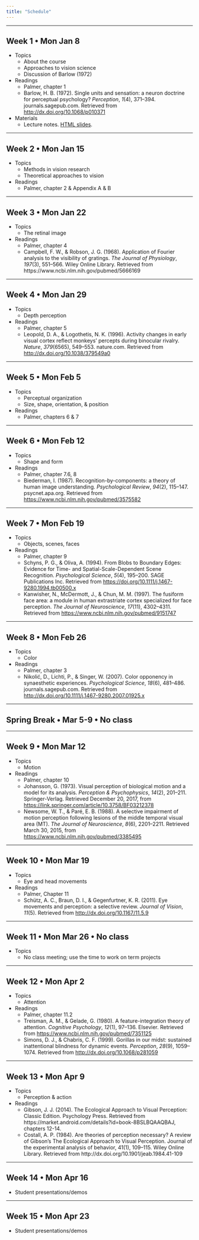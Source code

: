 ```yaml
---
title: "Schedule"
---
```


---

## Week 1 • Mon Jan 8

- Topics
    - About the course
    - Approaches to vision science
    - Discussion of Barlow (1972)
- Readings
    - Palmer, chapter 1
    - Barlow, H. B. (1972). Single units and sensation: a neuron doctrine for perceptual psychology? *Perception*, *1*(4), 371–394. journals.sagepub.com. Retrieved from <http://dx.doi.org/10.1068/p010371>
- Materials
    - Lecture notes. [HTML slides](slides/2018-01-08-course-intro.html). 
    
---

## Week 2 • Mon Jan 15

- Topics
    - Methods in vision research
    - Theoretical approaches to vision
- Readings
    - Palmer, chapter 2 & Appendix A & B

---

## Week 3 • Mon Jan 22

- Topics
    - The retinal image
- Readings
    - Palmer, chapter 4
    - Campbell, F. W., & Robson, J. G. (1968). Application of Fourier analysis to the visibility of gratings. *The Journal of Physiology*, *197*(3), 551–566. Wiley Online Library. Retrieved from https://www.ncbi.nlm.nih.gov/pubmed/5666169

---

## Week 4 • Mon Jan 29

- Topics
    - Depth perception
- Readings
    - Palmer, chapter 5
    - Leopold, D. A., & Logothetis, N. K. (1996). Activity changes in early visual cortex reflect monkeys’ percepts during binocular rivalry. *Nature*, *379*(6565), 549–553. nature.com. Retrieved from <http://dx.doi.org/10.1038/379549a0>

---

## Week 5 • Mon Feb 5

- Topics
    - Perceptual organization
    - Size, shape, orientation, & position
- Readings
    - Palmer, chapters 6 & 7

---

## Week 6 • Mon Feb 12

- Topics
    - Shape and form
- Readings
    - Palmer, chapter 7.6, 8
    - Biederman, I. (1987). Recognition-by-components: a theory of human image understanding. *Psychological Review*, *94*(2), 115–147. psycnet.apa.org. Retrieved from <https://www.ncbi.nlm.nih.gov/pubmed/3575582>

---

## Week 7 • Mon Feb 19

- Topics
    - Objects, scenes, faces
- Readings
    - Palmer, chapter 9
    - Schyns, P. G., & Oliva, A. (1994). From Blobs to Boundary Edges: Evidence for Time- and Spatial-Scale-Dependent Scene Recognition. *Psychological Science*, *5*(4), 195–200. SAGE Publications Inc. Retrieved from <https://doi.org/10.1111/j.1467-9280.1994.tb00500.x>
    - Kanwisher, N., McDermott, J., & Chun, M. M. (1997). The fusiform face area: a module in human extrastriate cortex specialized for face perception. *The Journal of Neuroscience*, *17*(11), 4302–4311. Retrieved from <https://www.ncbi.nlm.nih.gov/pubmed/9151747>

---

## Week 8 • Mon Feb 26

- Topics
    - Color
- Readings
    - Palmer, chapter 3
    - Nikolić, D., Lichti, P., & Singer, W. (2007). Color opponency in synaesthetic experiences. *Psychological Science*, *18*(6), 481–486. journals.sagepub.com. Retrieved from <http://dx.doi.org/10.1111/j.1467-9280.2007.01925.x>
    
---

## Spring Break • Mar 5-9 • No class

---

## Week 9 • Mon Mar 12

- Topics
    - Motion
- Readings
    - Palmer, chapter 10
    - Johansson, G. (1973). Visual perception of biological motion and a model for its analysis. *Perception & Psychophysics*, *14*(2), 201–211. Springer-Verlag. Retrieved December 20, 2017, from <https://link.springer.com/article/10.3758/BF03212378>
    - Newsome, W. T., & Paré, E. B. (1988). A selective impairment of motion perception following lesions of the middle temporal visual area (MT). *The Journal of Neuroscience*, *8*(6), 2201–2211. Retrieved March 30, 2015, from <https://www.ncbi.nlm.nih.gov/pubmed/3385495>
    
---

## Week 10 • Mon Mar 19

- Topics
    - Eye and head movements
- Readings
    - Palmer, Chapter 11
    - Schütz, A. C., Braun, D. I., & Gegenfurtner, K. R. (2011). Eye movements and perception: a selective review. *Journal of Vision*, *11*(5). Retrieved from <http://dx.doi.org/10.1167/11.5.9>

---

## Week 11 • Mon Mar 26 • No class

- Topics
    - No class meeting; use the time to work on term projects

---

## Week 12 • Mon Apr 2

- Topics
    - Attention
- Readings
    - Palmer, chapter 11.2
    - Treisman, A. M., & Gelade, G. (1980). A feature-integration theory of attention. *Cognitive Psychology*, *12*(1), 97–136. Elsevier. Retrieved from <https://www.ncbi.nlm.nih.gov/pubmed/7351125>
    - Simons, D. J., & Chabris, C. F. (1999). Gorillas in our midst: sustained inattentional blindness for dynamic events. *Perception*, *28*(9), 1059–1074. Retrieved from <http://dx.doi.org/10.1068/p281059>
    
---

## Week 13 • Mon Apr 9

- Topics
    - Perception & action
- Readings
    - Gibson, J. J. (2014). The Ecological Approach to Visual Perception: Classic Edition. Psychology Press. Retrieved from https://market.android.com/details?id=book-8BSLBQAAQBAJ, chapters 12-14.
    - Costall, A. P. (1984). Are theories of perception necessary? A review of Gibson’s The Ecological Approach to Visual Perception. Journal of the experimental analysis of behavior, 41(1), 109–115. Wiley Online Library. Retrieved from http://dx.doi.org/10.1901/jeab.1984.41-109

---

## Week 14 • Mon Apr 16

- Student presentations/demos

---

## Week 15 • Mon Apr 23

- Student presentations/demos
